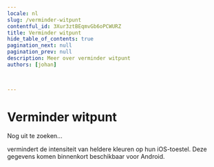 ```yaml
---
locale: nl
slug: /verminder-witpunt
contentful_id: 3Xur3ztBEqmvGb6oPCWURZ
title: Verminder witpunt
hide_table_of_contents: true
pagination_next: null
pagination_prev: null
description: Meer over verminder witpunt
authors: [johan]


	
---
```


# Verminder witpunt

Nog uit te zoeken...

<TwoColumnBlock>
  <LeftColumn>
    <ColumnRow>
      <PercentageBlock
        metrics={[
          { title: 'iOS - darker system colours metric', key: 'ios-accessibility_is_darker_system_colors_enabled-true', isPercentage: true }
        ]}
        linkLabel="Meer over verminderd witpunt"
        linkUrl="/nl/stats/verminder-witpunt">
        vermindert de intensiteit van heldere kleuren op hun iOS-toestel.
      </PercentageBlock>
    </ColumnRow>
  </LeftColumn>
  <RightColumn>
    <ColumnRow>
      <TextBlock
        showBackgroundColor={true}>
        Deze gegevens komen binnenkort beschikbaar voor Android. 
      </TextBlock>
    </ColumnRow>
  </RightColumn>
</TwoColumnBlock>